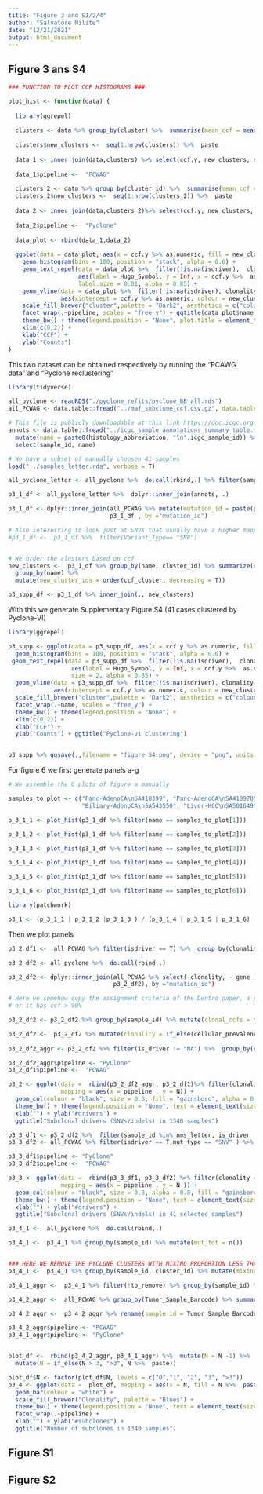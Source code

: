 ```yaml
---
title: "Figure 3 and S1/2/4"
author: "Salvatore Milite"
date: "12/21/2021"
output: html_document
---
```


## Figure 3 ans S4

```r
### FUNCTION TO PLOT CCF HISTOGRAMS ###

plot_hist <- function(data) {
  
  library(ggrepel)
  
  clusters <- data %>% group_by(cluster) %>%  summarise(mean_ccf = mean(ccf.y %>% as.numeric)) %>% arrange(-mean_ccf)
  
  clusters$new_clusters <-  seq(1:nrow(clusters)) %>%  paste
  
  data_1 <- inner_join(data,clusters) %>% select(ccf.y, new_clusters, name, isdriver, Hugo_Symbol, clonality)
  
  data_1$pipeline <-  "PCWAG"
  
  clusters_2 <- data %>% group_by(cluster_id) %>%  summarise(mean_ccf = cellular_prevalence %>% unique()) %>% arrange(-mean_ccf)
  clusters_2$new_clusters <-  seq(1:nrow(clusters_2)) %>%  paste
  
  data_2 <- inner_join(data,clusters_2)%>% select(ccf.y, new_clusters, name, isdriver, Hugo_Symbol, clonality)
  
  data_2$pipeline <-  "Pyclone"
  
  data_plot <- rbind(data_1,data_2)
  
  ggplot(data = data_plot, aes(x = ccf.y %>% as.numeric, fill = new_clusters %>%  paste)) +
    geom_histogram(bins = 100, position = "stack", alpha = 0.6) +
    geom_text_repel(data = data_plot %>%  filter(!is.na(isdriver),  clonality == "subclonal"),
                    aes(label = Hugo_Symbol, y = Inf, x = ccf.y %>%  as.numeric), colour = "black",
                    label.size = 0.01, alpha = 0.85) +
    geom_vline(data = data_plot %>%  filter(!is.na(isdriver), clonality == "subclonal"),
               aes(xintercept = ccf.y %>% as.numeric, colour = new_clusters %>%  paste), lty = 2, show.legend = FALSE) +
    scale_fill_brewer("cluster",palette = "Dark2", aesthetics = c("colour", "fill")) +
    facet_wrap(.~pipeline, scales = "free_y") + ggtitle(data_plot$name %>% unique()) +
    theme_bw() + theme(legend.position = "None", plot.title = element_text(hjust = 0.5),text = element_text(size=20) ) +
    xlim(c(0,2)) +
    xlab("CCF") +
    ylab("Counts") 
}
```

This two dataset can be obtained respectively by running the "PCAWG data" and "Pyclone reclustering"

```r
library(tidyverse)

all_pyclone <- readRDS("./pyclone_refits/pyclone_BB_all.rds")
all_PCWAG <- data.table::fread("../maf_subclone_ccf.csv.gz", data.table = F)
```


```r
# This file is publicly downloadable at this link https://dcc.icgc.org/releases/PCAWG/evolution_and_heterogeneity
annots <- data.table::fread("../icgc_sample_annotations_summary_table.txt", data.table=F) %>% rename(sample_id = tumour_aliquot_id) %>%
  mutate(name = paste0(histology_abbreviation, "\n",icgc_sample_id)) %>%
  select(sample_id, name)

# We have a subset of manually choosen 41 samples
load("../samples_letter.rda", verbose = T)
```

```r
all_pyclone_letter <- all_pyclone %>%  do.call(rbind,.) %>% filter(sample_id %in% nms_letter)

p3_1_df <- all_pyclone_letter %>%  dplyr::inner_join(annots, .)

p3_1_df <- dplyr::inner_join(all_PCWAG %>% mutate(mutation_id = paste(paste0("chr",Chromosome), Start_position, Start_position, round(ccf,3), gene, is_driver, sep = ":")),
                             p3_1_df , by ="mutation_id")

# Also interesting to look just at SNVs that usually have a higher mapping quality
#p3_1_df <-  p3_1_df %>%  filter(Variant_Type== "SNP")


# We order the clusters based on ccf
new_clusters <-  p3_1_df %>% group_by(name, cluster_id) %>% summarize(ccf_cluster = unique(cellular_prevalence) ) %>% arrange(-ccf_cluster) %>% ungroup() %>%
  group_by(name) %>% 
  mutate(new_cluster_ids = order(ccf_cluster, decreasing = T))

p3_supp_df <- p3_1_df %>% inner_join(., new_clusters)
```
With this we generate Supplementary Figure S4 (41 cases clustered by Pyclone-VI)

```r
library(ggrepel)

p3_supp <- ggplot(data = p3_supp_df, aes(x = ccf.y %>% as.numeric, fill = new_cluster_ids %>%  paste)) +
  geom_histogram(bins = 100, position = "stack", alpha = 0.6) +
 geom_text_repel(data = p3_supp_df %>%  filter(!is.na(isdriver),  clonality == "subclonal"),
                  aes(label = Hugo_Symbol, y = Inf, x = ccf.y %>%  as.numeric), colour = "black",
                  size = 2, alpha = 0.85) +
  geom_vline(data = p3_supp_df %>%  filter(!is.na(isdriver), clonality == "subclonal"),
             aes(xintercept = ccf.y %>% as.numeric, colour = new_cluster_ids %>%  paste), lty = 2, show.legend = FALSE) +
  scale_fill_brewer("cluster",palette = "Dark2", aesthetics = c("colour", "fill")) +
  facet_wrap(.~name, scales = "free_y") + 
  theme_bw() + theme(legend.position = "None") +
  xlim(c(0,2)) +
  xlab("CCF") +
  ylab("Counts") + ggtitle("Pyclone-vi clustering")


p3_supp %>% ggsave(.,filename = "figure_S4.png", device = "png", units = "px", width = 3200, height = 2500)

```

For figure 6 we first generate panels a-g

```r
# We assemble the 6 plots of figure a manually

samples_to_plot <- c("Panc-AdenoCA\nSA410399", "Panc-AdenoCA\nSA410978", "Panc-AdenoCA\nSA520252", "Panc-AdenoCA\nSA520283",
                     "Biliary-AdenoCA\nSA543550", "Liver-HCC\nSA501649")

p_3_1_1 <- plot_hist(p3_1_df %>% filter(name == samples_to_plot[1]))

p_3_1_2 <- plot_hist(p3_1_df %>% filter(name == samples_to_plot[2]))

p_3_1_3 <- plot_hist(p3_1_df %>% filter(name == samples_to_plot[3]))

p_3_1_4 <- plot_hist(p3_1_df %>% filter(name == samples_to_plot[4]))

p_3_1_5 <- plot_hist(p3_1_df %>% filter(name == samples_to_plot[5]))

p_3_1_6 <- plot_hist(p3_1_df %>% filter(name == samples_to_plot[6]))

library(patchwork)

p3_1 <- (p_3_1_1 | p_3_1_2 |p_3_1_3 ) / (p_3_1_4 | p_3_1_5 | p_3_1_6)

```

Then we plot panels 

```r

p3_2_df1 <-  all_PCWAG %>% filter(isdriver == T) %>%  group_by(clonality) %>%  summarize(N = n()) %>% filter(clonality %in% c("clonal", "subclonal"))

p3_2_df2 <- all_pyclone %>%  do.call(rbind,.) 

p3_2_df2 <- dplyr::inner_join(all_PCWAG %>% select(-clonality, - gene )%>%  mutate(bind_id = paste(paste0("chr",Chromosome), Start_position, Start_position, round(ccf,3),gene, is_driver, sep = ":")),
                              p3_2_df2), by ="mutation_id")

# Here we somehow copy the assignment criteria of the Dentro paper, a pyclone cluster is clonal if it is the max(cellular prevalence) cluster
# or it has ccf > 90%  

p3_2_df2 <- p3_2_df2 %>% group_by(sample_id) %>% mutate(clonal_ccfs = max(cellular_prevalence))

p3_2_df2 <-  p3_2_df2 %>% mutate(clonality = if_else(cellular_prevalence > 0.9, "clonal", "subclonal")) %>% mutate(clonality = if_else(cellular_prevalence == clonal_ccfs,
                                                                                                                                       "clonal", clonality))
p3_2_df2_aggr <- p3_2_df2 %>% filter(is_driver != "NA") %>%  group_by(clonality) %>%  summarize(N = n()) %>% filter(clonality %in% c("clonal", "subclonal"))

p3_2_df2_aggr$pipeline <- "PyClone"
p3_2_df1$pipeline <-  "PCWAG"

p3_2 <- ggplot(data =  rbind(p3_2_df2_aggr, p3_2_df1)%>% filter(clonality == "subclonal"),
               mapping = aes(x = pipeline , y = N)) +
  geom_col(colour = "black", size = 0.3, fill = "gainsboro", alpha = 0.8) +
  theme_bw() + theme(legend.position = "None", text = element_text(size=20)) +
  xlab("") + ylab("#drivers") + 
  ggtitle("Subclonal drivers (SNVs/indels) in 1340 samples")

p3_3_df1 <- p3_2_df2 %>%  filter(sample_id %in% nms_letter, is_driver != "NA", mut_type == "SNV" ) %>%  group_by(clonality) %>%  summarize(N = n()) %>% filter(clonality %in% c("clonal", "subclonal"))
p3_3_df2 <- all_PCWAG %>% filter(isdriver == T,mut_type == "SNV" ) %>%  filter(Tumor_Sample_Barcode %in% nms_letter) %>%  group_by(clonality) %>%  summarize(N = n()) %>% filter(clonality %in% c("clonal", "subclonal"))

p3_3_df1$pipeline <- "PyClone"
p3_3_df2$pipeline <-  "PCWAG"

p3_3 <- ggplot(data =  rbind(p3_3_df1, p3_3_df2) %>% filter(clonality == "subclonal"),
               mapping = aes(x = pipeline , y = N )) +
  geom_col(colour = "black", size = 0.3, alpha = 0.8, fill = "gainsboro") +
  theme_bw() + theme(legend.position = "None", text = element_text(size=20)) +
  xlab("") + ylab("#drivers") + 
  ggtitle("Subclonal drivers (SNVs/indels) in 41 selected samples")

```

```r
p3_4_1 <-  all_pyclone %>%  do.call(rbind,.) 

p3_4_1 <-  p3_4_1 %>% group_by(sample_id) %>% mutate(mut_tot = n()) 


### HERE WE REMOVE THE PYCLONE CLUSTERS WITH MIXING PROPORTION LESS THAN 0.01 AS IN THE DENTRO ANALYSIS ###
p3_4_1 <-  p3_4_1 %>% group_by(sample_id, cluster_id) %>% mutate(mixing_prop = n() / mut_tot) %>%  mutate(to_remove = if_else(mixing_prop < 0.01 , T, F)) 

p3_4_1_aggr <-  p3_4_1 %>% filter(!to_remove) %>% group_by(sample_id) %>% summarize(N = length(unique(cluster_id)))

p3_4_2_aggr <-  all_PCWAG %>% group_by(Tumor_Sample_Barcode) %>% summarize(N = length(unique(cluster)))

p3_4_2_aggr <-  p3_4_2_aggr %>% rename(sample_id = Tumor_Sample_Barcode)

p3_4_2_aggr$pipeline <- "PCWAG"
p3_4_1_aggr$pipeline <- "PyClone"


plot_df <-  rbind(p3_4_2_aggr, p3_4_1_aggr) %>%  mutate(N = N -1) %>% 
  mutate(N = if_else(N > 3, ">3", N %>%  paste))

plot_df$N <- factor(plot_df$N, levels = c("0","1", "2", "3", ">3"))
p3_4 <- ggplot(data =  plot_df, mapping = aes(x = N, fill = N %>%  paste())) +
  geom_bar(colour = "white") +
  scale_fill_brewer("Clonality", palette = "Blues") +
  theme_bw() + theme(legend.position = "None", text = element_text(size=20)) +
  facet_wrap(.~pipeline) +
  xlab("") + ylab("#subclones") + 
  ggtitle("Number of subclones in 1340 samples")
```

## Figure S1


## Figure S2


